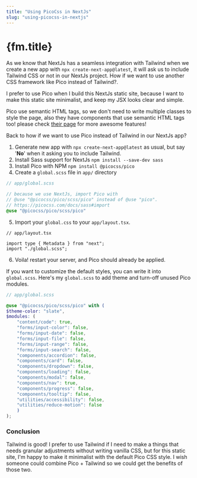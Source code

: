 ```yaml
---
title: "Using PicoCss in NextJs"
slug: "using-picocss-in-nextjs"
---
```


# {fm.title}

As we know that NextJs has a seamless integration with Tailwind when we create a new app with `npx create-next-app@latest`, it will ask us to include Tailwind CSS or not in our NextJs project. How if we want to use another CSS framework like Pico instead of Tailwind?.

I prefer to use Pico when I build this NextJs static site, because I want to make this static site minimalist, and keep my JSX looks clear and simple. 

Pico use semantic HTML tags, so we don't need to write multiple classes to style the page, also they have components that use semantic HTML tags too! please check [their page](https://picocss.com/) for more awesome features!

Back to how if we want to use Pico instead of Tailwind in our NextJs app?

1. Generate new app with `npx create-next-app@latest` as usual, but say '__No__' when it asking you to include Tailwind.
2. Install Sass support for NextJs `npm install --save-dev sass`
3. Install Pico with NPM `npm install @picocss/pico`
4. Create a `global.scss` file in `app/` directory
```scss
// app/global.scss

// because we use NextJs, import Pico with
// @use "@picocss/pico/scss/pico" instead of @use "pico".
// https://picocss.com/docs/sass#import
@use "@picocss/pico/scss/pico"
````
5. Import your `global.css` to your `app/layout.tsx`.
```tsx
// app/layout.tsx

import type { Metadata } from "next";
import "./global.scss";
```

6. Voila! restart your server, and Pico should already be applied.

If you want to customize the default styles, you can write it into `global.scss`. Here's my `global.scss` to add theme and turn-off unused Pico modules.

```scss
// app/global.scss

@use "@picocss/pico/scss/pico" with (
$theme-color: "slate",
$modules: (
	"content/code": true,
	"forms/input-color": false,
	"forms/input-date": false,
	"forms/input-file": false,
	"forms/input-range": false,
	"forms/input-search": false,
	"components/accordion": false,
	"components/card": false,
	"components/dropdown": false,
	"components/loading": false,
	"components/modal": false,
	"components/nav": true,
	"components/progress": false,
	"components/tooltip": false,
	"utilities/accessibility": false,
	"utilities/reduce-motion": false
	)
);
```

### Conclusion

Tailwind is good! I prefer to use Tailwind if I need to make a things that needs granular adjustments without writing vanilla CSS, but for this static site, I'm happy to make it minimalist with the default Pico CSS style. I wish someone could combine Pico + Tailwind so we could get the benefits of those two.

